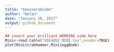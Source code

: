 ```yaml
---
title: "Seminar1bCode"
author: "Nolan"
date: "January 18, 2017"
output: github_document
---
```


```r
## insert your brilliant WORKING code here
Mini<-read.table("GSE4051_MINI.tsv",header=TRUE)
plot(Mini$crabHammer,Mini$eggBomb)
```
